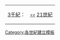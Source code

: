 {| class="toccolours" align=center
|[[:Category:3千紀{{{1}}}|3千紀{{{1}}}]]：
|<small>''[[:Category:20世紀{{{1}}}|<<]]''</small> [[:Category:21世紀{{{1}}}|21世紀]]
|}<noinclude>
[[Category:各世紀建立模板]]
{{Documentation}}
</noinclude>